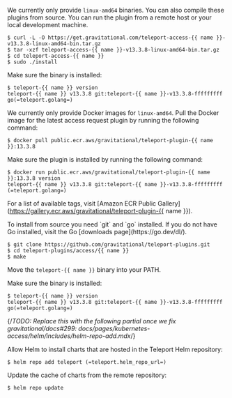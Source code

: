 <Tabs>
<TabItem label="Download">

We currently only provide `linux-amd64` binaries. You can also compile these
plugins from source. You can run the plugin from a remote host or your local
development machine.

```code
$ curl -L -O https://get.gravitational.com/teleport-access-{{ name }}-v13.3.8-linux-amd64-bin.tar.gz
$ tar -xzf teleport-access-{{ name }}-v13.3.8-linux-amd64-bin.tar.gz
$ cd teleport-access-{{ name }}
$ sudo ./install
```

Make sure the binary is installed:

```code
$ teleport-{{ name }} version
teleport-{{ name }} v13.3.8 git:teleport-{{ name }}-v13.3.8-fffffffff go(=teleport.golang=)
```

</TabItem>
<TabItem label="Docker Image">

We currently only provide Docker images for `linux-amd64`. 
Pull the Docker image for the latest access request plugin by running the following command:

```code
$ docker pull public.ecr.aws/gravitational/teleport-plugin-{{ name }}:13.3.8
```

Make sure the plugin is installed by running the following command:

```code
$ docker run public.ecr.aws/gravitational/teleport-plugin-{{ name }}:13.3.8 version
teleport-{{ name }} v13.3.8 git:teleport-{{ name }}-v13.3.8-fffffffff (=teleport.golang=)
```

For a list of available tags, visit [Amazon ECR Public Gallery](https://gallery.ecr.aws/gravitational/teleport-plugin-{{ name }}).

</TabItem>
<TabItem label="From Source">
To install from source you need `git` and `go` installed. If you do not have Go
installed, visit the Go [downloads page](https://go.dev/dl/).

```code
$ git clone https://github.com/gravitational/teleport-plugins.git
$ cd teleport-plugins/access/{{ name }}
$ make
```

Move the `teleport-{{ name }}` binary into your PATH.

Make sure the binary is installed:

```code
$ teleport-{{ name }} version
teleport-{{ name }} v13.3.8 git:teleport-{{ name }}-v13.3.8-fffffffff go(=teleport.golang=)
```

</TabItem>
<TabItem label="Helm Chart">

{/*TODO: Replace this with the following partial once we fix
gravitational/docs#299:
docs/pages/kubernetes-access/helm/includes/helm-repo-add.mdx*/}

Allow Helm to install charts that are hosted in the Teleport Helm repository:

```code
$ helm repo add teleport (=teleport.helm_repo_url=)
```

Update the cache of charts from the remote repository:

```code
$ helm repo update
```

</TabItem>
</Tabs>
